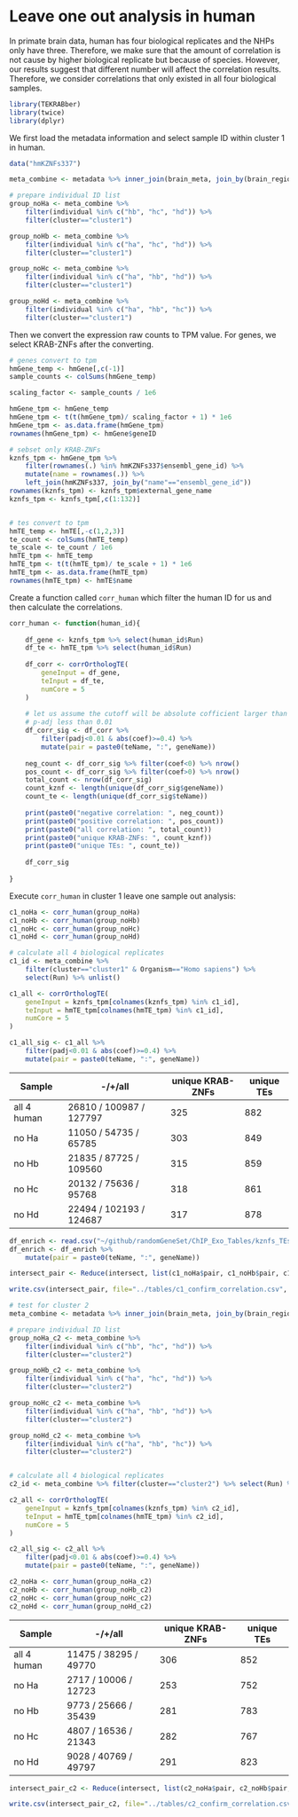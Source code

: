 # Leave one out analysis in human

In primate brain data, human has four biological replicates and the NHPs only have three. Therefore, we make sure that the amount of correlation is not cause by higher biological replicate but because of species. However, our results suggest that different number will affect the correlation results. Therefore, we consider correlations that only existed in all four biological samples.

```r
library(TEKRABber)
library(twice)
library(dplyr)
```

We first load the metadata information and select sample ID within cluster 1 in human.

```r
data("hmKZNFs337")

meta_combine <- metadata %>% inner_join(brain_meta, join_by(brain_region==region))

# prepare individual ID list
group_noHa <- meta_combine %>%
    filter(individual %in% c("hb", "hc", "hd")) %>%
    filter(cluster=="cluster1")

group_noHb <- meta_combine %>%
    filter(individual %in% c("ha", "hc", "hd")) %>%
    filter(cluster=="cluster1")

group_noHc <- meta_combine %>%
    filter(individual %in% c("ha", "hb", "hd")) %>%
    filter(cluster=="cluster1")

group_noHd <- meta_combine %>%
    filter(individual %in% c("ha", "hb", "hc")) %>%
    filter(cluster=="cluster1")

```

Then we convert the expression raw counts to TPM value. For genes, we select KRAB-ZNFs after the converting.

```r
# genes convert to tpm
hmGene_temp <- hmGene[,c(-1)]
sample_counts <- colSums(hmGene_temp)

scaling_factor <- sample_counts / 1e6

hmGene_tpm <- hmGene_temp
hmGene_tpm <- t(t(hmGene_tpm)/ scaling_factor + 1) * 1e6
hmGene_tpm <- as.data.frame(hmGene_tpm)
rownames(hmGene_tpm) <- hmGene$geneID

# sebset only KRAB-ZNFs
kznfs_tpm <- hmGene_tpm %>%
    filter(rownames(.) %in% hmKZNFs337$ensembl_gene_id) %>%
    mutate(name = rownames(.)) %>%
    left_join(hmKZNFs337, join_by("name"=="ensembl_gene_id"))
rownames(kznfs_tpm) <- kznfs_tpm$external_gene_name
kznfs_tpm <- kznfs_tpm[,c(1:132)]


# tes convert to tpm
hmTE_temp <- hmTE[,-c(1,2,3)]
te_count <- colSums(hmTE_temp)
te_scale <- te_count / 1e6
hmTE_tpm <- hmTE_temp
hmTE_tpm <- t(t(hmTE_tpm)/ te_scale + 1) * 1e6
hmTE_tpm <- as.data.frame(hmTE_tpm)
rownames(hmTE_tpm) <- hmTE$name
```

Create a function called `corr_human` which filter the human ID for us and then calculate the correlations.

```r
corr_human <- function(human_id){
    
    df_gene <- kznfs_tpm %>% select(human_id$Run)
    df_te <- hmTE_tpm %>% select(human_id$Run)
    
    df_corr <- corrOrthologTE(
        geneInput = df_gene,
        teInput = df_te,
        numCore = 5
    )
    
    # let us assume the cutoff will be absolute cofficient larger than 0.3 and 
    # p-adj less than 0.01
    df_corr_sig <- df_corr %>%
        filter(padj<0.01 & abs(coef)>=0.4) %>%
        mutate(pair = paste0(teName, ":", geneName))
    
    neg_count <- df_corr_sig %>% filter(coef<0) %>% nrow()
    pos_count <- df_corr_sig %>% filter(coef>0) %>% nrow()
    total_count <- nrow(df_corr_sig)
    count_kznf <- length(unique(df_corr_sig$geneName))
    count_te <- length(unique(df_corr_sig$teName))
    
    print(paste0("negative correlation: ", neg_count))
    print(paste0("positive correlation: ", pos_count))
    print(paste0("all correlation: ", total_count))
    print(paste0("unique KRAB-ZNFs: ", count_kznf))
    print(paste0("unique TEs: ", count_te))
    
    df_corr_sig
    
}
```

Execute `corr_human` in cluster 1 leave one sample out analysis:

```r
c1_noHa <- corr_human(group_noHa)
c1_noHb <- corr_human(group_noHb)
c1_noHc <- corr_human(group_noHc)
c1_noHd <- corr_human(group_noHd)

```

```r
# calculate all 4 biological replicates
c1_id <- meta_combine %>% 
    filter(cluster=="cluster1" & Organism=="Homo sapiens") %>% 
    select(Run) %>% unlist()

c1_all <- corrOrthologTE(
    geneInput = kznfs_tpm[colnames(kznfs_tpm) %in% c1_id],
    teInput = hmTE_tpm[colnames(hmTE_tpm) %in% c1_id],
    numCore = 5
)

c1_all_sig <- c1_all %>% 
    filter(padj<0.01 & abs(coef)>=0.4) %>%
    mutate(pair = paste0(teName, ":", geneName))
```

| Sample      | -/+/all                 | unique KRAB-ZNFs | unique TEs |
|-------------|-------------------------|------------------|------------|
| all 4 human | 26810 / 100987 / 127797 | 325              | 882        |
| no Ha       | 11050 / 54735 / 65785   | 303              | 849        |
| no Hb       | 21835 / 87725 / 109560  | 315              | 859        |
| no Hc       | 20132 / 75636 / 95768   | 318              | 861        |
| no Hd       | 22494 / 102193 / 124687 | 317              | 878        |

```r
df_enrich <- read.csv("~/github/randomGeneSet/ChIP_Exo_Tables/kznfs_TEs_ChIP_exo_modified.csv")
df_enrich <- df_enrich %>%
    mutate(pair = paste0(teName, ":", geneName))

intersect_pair <- Reduce(intersect, list(c1_noHa$pair, c1_noHb$pair, c1_noHc$pair, c1_noHd$pair, df_enrich$pair)) #335: 241 positive correlation and 94 negative correlations

write.csv(intersect_pair, file="../tables/c1_confirm_correlation.csv", row.names=F)
```

```r
# test for cluster 2
meta_combine <- metadata %>% inner_join(brain_meta, join_by(brain_region==region))

# prepare individual ID list
group_noHa_c2 <- meta_combine %>%
    filter(individual %in% c("hb", "hc", "hd")) %>%
    filter(cluster=="cluster2")

group_noHb_c2 <- meta_combine %>%
    filter(individual %in% c("ha", "hc", "hd")) %>%
    filter(cluster=="cluster2")

group_noHc_c2 <- meta_combine %>%
    filter(individual %in% c("ha", "hb", "hd")) %>%
    filter(cluster=="cluster2")

group_noHd_c2 <- meta_combine %>%
    filter(individual %in% c("ha", "hb", "hc")) %>%
    filter(cluster=="cluster2")


# calculate all 4 biological replicates
c2_id <- meta_combine %>% filter(cluster=="cluster2") %>% select(Run) %>% unlist()

c2_all <- corrOrthologTE(
    geneInput = kznfs_tpm[colnames(kznfs_tpm) %in% c2_id],
    teInput = hmTE_tpm[colnames(hmTE_tpm) %in% c2_id],
    numCore = 5
)

c2_all_sig <- c2_all %>% 
    filter(padj<0.01 & abs(coef)>=0.4) %>%
    mutate(pair = paste0(teName, ":", geneName))

c2_noHa <- corr_human(group_noHa_c2)
c2_noHb <- corr_human(group_noHb_c2)
c2_noHc <- corr_human(group_noHc_c2)
c2_noHd <- corr_human(group_noHd_c2)

```

| Sample      | -/+/all               | unique KRAB-ZNFs | unique TEs |
|-------------|-----------------------|------------------|------------|
| all 4 human | 11475 / 38295 / 49770 | 306              | 852        |
| no Ha       | 2717 / 10006 / 12723  | 253              | 752        |
| no Hb       | 9773 / 25666 / 35439  | 281              | 783        |
| no Hc       | 4807 / 16536 / 21343  | 282              | 767        |
| no Hd       | 9028 / 40769 / 49797  | 291              | 823        |

```r
intersect_pair_c2 <- Reduce(intersect, list(c2_noHa$pair, c2_noHb$pair, c2_noHc$pair, c2_noHd$pair, df_enrich$pair)) #64: 35 positive correlation and 29 negative correlations

write.csv(intersect_pair_c2, file="../tables/c2_confirm_correlation.csv", row.names=F)
```
